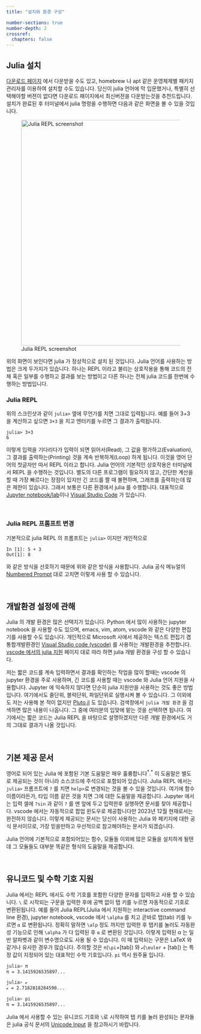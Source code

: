 ```yaml
---
title: "설치와 환경 구성"

number-sections: true
number-depth: 2
crossref:
  chapters: false
---
```


## Julia 설치

[다운로드 페이지](https://julialang.org/downloads/) 에서 다운받을 수도 있고, homebrew 나 apt 같은 운영체제별 패키지 관리자를 이용하여 설치할 수도 있습니다. 당신이 julia 언어에 막 입문했거나, 특별히 선택해야할 버젼이 없다면 다운로드 패이지에서 최신버젼을 다운받는것을 추천드립니다. 설치가 완료된 후 터미널에서 julia 명령을 수행하면 다음과 같은 화면을 볼 수 있을 것입니다.

![Julia REPL screenshot](julia_repl_screenshot.png){width=600}


위의 화면이 보인다면 julia 가 정상적으로 설치 된 것입니다. Julia 언어를 사용하는 방법은 크게 두가지가 있습니다. 하나는 REPL 이라고 불리는 상호작용을 통해 코드의 전체 혹은 일부를 수행하고 결과를 보는 방법이고 다른 하나는 전체 julia 코드를 한번에 수행하는 방법입니다.

### Julia REPL

위의 스크린샷과 같이 `julia>` 옆에 무언가를 치면 그대로 입력됩니다. 예를 들어 3+3 을 계산하고 싶으면 `3+3` 을 치고 엔터키를 누르면 그 결과가 출력됩니다.

```none
julia> 3+3
6
```

이렇게 입력을 기다리다가 입력이 되면 읽어서(Read), 그 값을 평가하고(Evaluation), 그 결과를 출력하는(Printing) 것을 계속 반복하게(Loop) 하게 됩니다. 이것을 영어 단어의 첫글자만 따서 REPL 이라고 합니다. Julia 언어의 기본적인 상호작용은 터미널에서 REPL 을 수행하는 것입니다. 별도의 다른 프로그램이 필요하지 않고, 간단한 계산을 할 때 가장 빠르다는 장점이 있지만 긴 코드를 짤 때 불편하며, 그래프를 출력하는데 많은 제한이 있습니다. 그래서 보통은 다른 환경에서 julia 를 수행합니다. 대표적으로 [Jupyter notebook/lab](https://jupyter.org)이나 [Visual Studio Code](https://code.visualstudio.com) 가 있습니다. 

</br>

### Julia REPL 프롬프트 변경

기본적으로 julia REPL 의 프롬프트는 `julia>` 이지만 개인적으로

```none
In [1]: 5 + 3
Out[1]: 8
```

와 같은 방식을 선호하기 때문에 위와 같은 방식을 사용합니다. Julia 공식 메뉴얼의 [Numbered Prompt](https://docs.julialang.org/en/v1/stdlib/REPL/#Numbered-prompt) 대로 고치면 이렇게 사용 할 수 있습니다.

</br>

## 개발환경 설정에 관해

Julia 의 개발 환경은 많은 선택지가 있습니다. Python 에서 많이 사용하는 jupyter notebook 을 사용할 수도 있으며, emacs, vim, atom, vscode 와 같은 다양한 편집기를 사용할 수도 있습니다. 개인적으로 Microsoft 사에서 제공하는 텍스트 편집기 겸 통합개발환경인 [Visual Studio code (vscode)](https://code.visualstudio.com) 를 사용하는 개발환경을 추천합니다. [vscode 에서의 julia 지원](https://code.visualstudio.com/docs/languages/julia) 페이지 대로 따라 하면 julia 개발 환경을 구성 할 수 있습니다.


저는 짧은 코드를 계속 입력하면서 결과를 확인하는 작업을 많이 할때는 vscode 의 jupyter 환경을 주로 사용하며, 긴 코드를 사용할 때는 vscode 와 Julia 언어 지원을 사용합니다. Jupyter 에 익숙하지 않다면 단순히 julia 지원만을 사용하는 것도 좋은 방법입니다. 여기에서도 줄단위, 블럭단위, 파일단위로 실행시켜 볼 수 있습니다. 그 이외에도 저는 사용해 본 적이 없지만 [Pluto.jl](https://plutojl.org) 도 있습니다. 검색창에서 `julia 개발 환경` 을 검색하면 많은 내용이 나옵니다. 그 중에 여러분의 입맞에 맡는 것을 선택하면 됩니다. 여기에서는 짧은 코드는 Julia REPL 을 바탕으로 설명하겠지만 다른 개발 환경에서도 거의 그대로 결과가 나올 것입니다. 

</br>

## 기본 제공 문서

영어로 되어 있는 Julia 에 포함된 기본 도움말은 매우 훌륭합니다$^\ast$.[$^\ast$ 이 도움말은 별도로 제공되는 것이 아니라 소스코드에 주석으로 포함되어 있습니다.]{.aside} Julia REPL 에서는 `julia> ` 프롬프트에 `?` 를 치면 `help> `로 변경되는 것을 볼 수 있을 것입니다. 여기에 함수 이름이라든가, 타입 이름 같은 것을 치면 그에 대한 도움말을 제공합니다. Jupyter 에서는 입력 셀에 `?sin` 과 같이 `?` 를 맨 앞에 두고 입력한후 실행하면 문서를 찾아 제공합니다. vscode 에서는 자동적으로 팝업 윈도우로 제공합니다만 2023년 12월 현재로서는 완전하지 않습니다. 이렇게 제공되는 문서는 당신이 사용하는 Julia 와 페키지에 대한 공식 문서이므로, 가장 믿을만하고 우선적으로 참고해야하는 문서가 되겠습니다.

Julia 언어에 기본적으로 포함되어있는 함수, 모듈들 이외에 많은 모듈을 설치하게 될텐데 그 모듈들도 대부분 똑같은 형식의 도움말을 제공합니다. 

</br>

## 유니코드 및 수학 기호 지원 {#sec-unicode_support}

Julia 에서는 REPL 에서도 수학 기호를 포함한 다양한 문자를 입력하고 사용 할 수 있습니다. `\` 로 시작되는 구문을 입력한 후에 공백 없이 탭 키를 누르면 자동적으로 기호로 변환된됩니다. 예를 들어 Julia REPL(Julia 에서 지원하는 interactive command line 환경), jupyter notebook, vscode 에서 `\alpha` 를 치고 곧바로 탭(tab) 키를 누르면 `α` 로 변환됩니다. 정확히 말하면 `\alp` 정도 까지만 입력한 후 탭키를 눌러도 자동완성 기능으로 인해 `\alpha` 가 다 입력된 후 `α` 로 변환된 것입니다. 이렇게 입력된 α 는 일반 알파벳과 같이 변수명으로도 사용 될 수 있습니다. 이 때 입력되는 구문은 LaTeX 와 같거나 유사한 경우가 많습니다. 주의할 것은 `π`(`\pi`+[tab]) 와 `ℯ`(`\euler` + [tab]) 는 특정 값이 지정되어 있는 대표적인 수학 기호입니다. `pi` 역시 원주율 입니다.


```sh
julia> π
π = 3.1415926535897...

julia> ℯ
ℯ = 2.7182818284590...

julia> pi
π = 3.1415926535897...
```

Julia 에서 사용할 수 있는 유니코드 기호와 `\`로 시작하여 탭 키를 눌러 완성되는 문자들은 julia 공식 문서의 [Unicode Input](https://docs.julialang.org/en/v1/manual/unicode-input/) 을 참고하시기 바랍니다.


</br>


